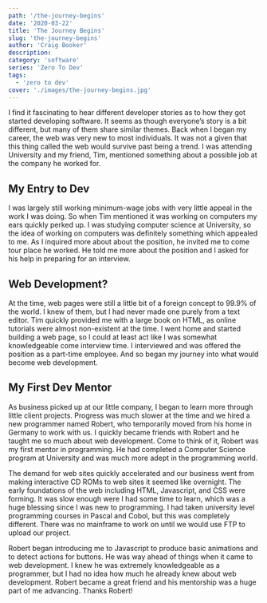 ```yaml
---
path: '/the-journey-begins'
date: '2020-03-22'
title: 'The Journey Begins'
slug: 'the-journey-begins'
author: 'Craig Booker'
description:
category: 'software'
series: 'Zero To Dev'
tags:
  - 'zero to dev'
cover: './images/the-journey-begins.jpg'
---
```


I find it fascinating to hear different developer stories as to how they got started developing software. It seems as though everyone’s story is a bit different, but many of them share similar themes. Back when I began my career, the web was very new to most individuals. It was not a given that this thing called the web would survive past being a trend. I was attending University and my friend, Tim, mentioned something about a possible job at the company he worked for.

## My Entry to Dev

I was largely still working minimum-wage jobs with very little appeal in the work I was doing. So when Tim mentioned it was working on computers my ears quickly perked up. I was studying computer science at University, so the idea of working on computers was definitely something which appealed to me. As I inquired more about about the position, he invited me to come tour place he worked. He told me more about the position and I asked for his help in preparing for an interview.

## Web Development?

At the time, web pages were still a little bit of a foreign concept to 99.9% of the world. I knew of them, but I had never made one purely from a text editor. Tim quickly provided me with a large book on HTML, as online tutorials were almost non-existent at the time. I went home and started building a web page, so I could at least act like I was somewhat knowledgeable come interview time. I interviewed and was offered the position as a part-time employee. And so began my journey into what would become web development.

## My First Dev Mentor

As business picked up at our little company, I began to learn more through little client projects. Progress was much slower at the time and we hired a new programmer named Robert, who temporarily moved from his home in Germany to work with us. I quickly became friends with Robert and he taught me so much about web development. Come to think of it, Robert was my first mentor in programming. He had completed a Computer Science program at University and was much more adept in the programming world.

The demand for web sites quickly accelerated and our business went from making interactive CD ROMs to web sites it seemed like overnight. The early foundations of the web including HTML, Javascript, and CSS were forming. It was slow enough were I had some time to learn, which was a huge blessing since I was new to programming. I had taken university level programming courses in Pascal and Cobol, but this was completely different. There was no mainframe to work on until we would use FTP to upload our project.

Robert began introducing me to Javascript to produce basic animations and to detect actions for buttons. He was way ahead of things when it came to web development. I knew he was extremely knowledgeable as a programmer, but I had no idea how much he already knew about web development. Robert became a great friend and his mentorship was a huge part of me advancing. Thanks Robert!
